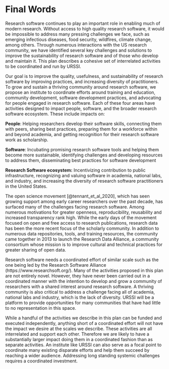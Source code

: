 # Final Words {#Ch-Summary}

Research software continues to play an important role in enabling much of modern research. Without access to high quality research software, it would be impossible to address many pressing challenges we face, such as emerging infectious diseases, food security, wildfires, climate change, among others. Through numerous interactions with the US research community, we have identified several key challenges and solutions to improve the sustainability of research software and of those who develop and maintain it. This plan describes a cohesive set of interrelated activities to be coordinated and run by URSSI. 

Our goal is to improve the quality, usefulness, and sustainability of research software by improving practices, and increasing diversity of practitioners. To grow and sustain a thriving community around research software, we propose an institute to coordinate efforts around training and education, community development, software development practices, and advocating for people engaged in research software. Each of these four areas have activities designed to impact people, software, and the broader research software ecosystem.  These include impacts on:

**People**: Helping researchers develop their software skills, connecting them with peers, sharing best practices, preparing them for a workforce within and beyond academia, and getting recognition for their research software work as scholarship.

**Software**: Incubating promising research software tools and helping them become more sustainable, identifying challenges and developing resources to address them, disseminating best practices for software development

**Research Software ecosystem:** Incentivizing contribution to public infrastructure, recognizing and valuing software in academia, national labs, and industry, and increasing the diversity of research software practitioners in the United States.

The open science movement [@tennant_et_al_2020], which has seen growing support among early career researchers over the past decade, has surfaced many of the challenges facing research software. Among numerous motivations for greater openness, reproducibility, reusability and increased transparency rank high.  While the early days of the movement focused on open and free access to research publications, research data has been the more recent focus of the scholarly community. In addition to numerous data repositories, tools, and training resources, the community came together in 2013 to launch the Research Data Alliance, a community consortium whose mission is to improve cultural and technical practices for greater sharing of open data. 

Research software needs a coordinated effort of similar scale such as the one being led by the Research Software Alliance (https://www.researchsoft.org/). Many of the activities proposed in this plan are not entirely novel. However, they have never been carried out in a coordinated manner with the intention to develop and grow a community of researchers with a shared interest around research software.  A thriving community is also critical to address a challenge facing all of academia, national labs and industry, which is the lack of diversity. URSSI will be a platform to provide opportunities for many communities that have had little to no representation in this space.

While a handful of the activities we describe in this plan can be funded and executed independently, anything short of a coordinated effort will not have the impact we desire at the scales we describe. These activities are all interrelated and support each other. Therefore we are likely to have a substantially larger impact doing them in a coordinated fashion than as separate activities. An institute like URSSI can also serve as a focal point to coordinate many existing disparate efforts and help them succeed by reaching a wider audience. Addressing long standing systemic challenges requires a coordinated investment.

